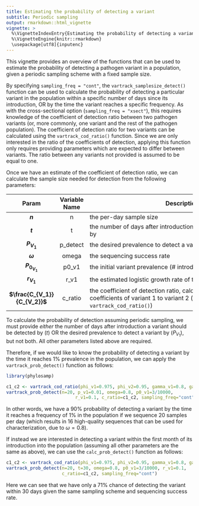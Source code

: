 ```yaml
---
title: Estimating the probability of detecting a variant
subtitle: Periodic sampling
output: rmarkdown::html_vignette
vignette: >
  %\VignetteIndexEntry{Estimating the probability of detecting a variant (periodic sampling)}
  %\VignetteEngine{knitr::rmarkdown}
  \usepackage[utf8]{inputenc}
---
```


This vignette provides an overview of the functions that can be used to estimate the probability of detecting a pathogen variant in a population, given a periodic sampling scheme with a fixed sample size.

By specifying `sampling_freq = "cont"`, the `vartrack_samplesize_detect()` function can be used to calculate the probability of detecting a particular variant in the population within a specific number of days since its introduction, OR by the time the variant reaches a specific frequency. As with the cross-sectional option (`sampling_freq = "xsect"`), this requires knowledge of the coefficient of detection ratio between two pathogen variants (or, more commonly, one variant and the rest of the pathogen population). The coefficient of detection ratio for two variants can be calculated using the `vartrack_cod_ratio()` function. Since we are only interested in the ratio of the coefficients of detection, applying this function only requires providing parameters which are expected to differ between variants. The ratio between any variants not provided is assumed to be equal to one.

Once we have an estimate of the coefficient of detection ratio, we can calculate the sample size needed for detection from the following parameters:

| Param | Variable Name | <span style="display: inline-block; width:500px">Description</span> |
|:-----:|:-------------:|-------------|
|   **$n$**   |       n       | the per-day sample size           |
|   **$t$**   |       t       | the number of days after introduction a variant should be detected by          |
|   **$P_{V_1}$**   |       p_detect       | the desired prevalence to detect a variant by          |
|   **$\omega$**   |       omega       | the sequencing success rate           |
|   **$P_{0_{V_1}}$**   |       p0_v1       | the initial variant prevalence (# introductions / population size)          |
|   **$r_{V_1}$**   |       r_v1       | the estimated logistic growth rate of the variant (per day)         |
|   **$\frac{C_{V_1}}{C_{V_2}}$**   |       c_ratio       | the coefficient of detection ratio, calculated as the ratio of the coefficients of variant 1 to variant 2 (can be calculated using `vartrack_cod_ratio()`)           |

To calculate the probability of detection assuming periodic sampling, we must provide *either* the number of days after introduction a variant should be detected by ($t$) OR the desired prevalence to detect a variant by ($P_{V_1}$), but not both. All other parameters listed above are required.

Therefore, if we would like to know the probability of detecting a variant by the time it reaches 1% prevalence in the population, we can apply the `vartrack_prob_detect()` function as follows:

```r
library(phylosamp)
```

```r

c1_c2 <- vartrack_cod_ratio(phi_v1=0.975, phi_v2=0.95, gamma_v1=0.8, gamma_v2=0.6)
vartrack_prob_detect(n=20, p_v1=0.01, omega=0.8, p0_v1=3/10000, 
                          r_v1=0.1, c_ratio=c1_c2, sampling_freq="cont")

```

In other words, we have a 90% probability of detecting a variant by the time it reaches a frequency of 1% in the population if we sequence 20 samples per day (which results in 16 high-quality sequences that can be used for characterization, due to $\omega=0.8$).

If instead we are interested in detecting a variant within the first month of its introduction into the population (assuming all other parameters are the same as above), we can use the `calc_prob_detect()` function as follows:

```r

c1_c2 <- vartrack_cod_ratio(phi_v1=0.975, phi_v2=0.95, gamma_v1=0.8, gamma_v2=0.6)
vartrack_prob_detect(n=20, t=30, omega=0.8, p0_v1=3/10000, r_v1=0.1,
                     c_ratio=c1_c2, sampling_freq="cont")

```

Here we can see that we have only a 71% chance of detecting the variant within 30 days given the same sampling scheme and sequencing success rate.